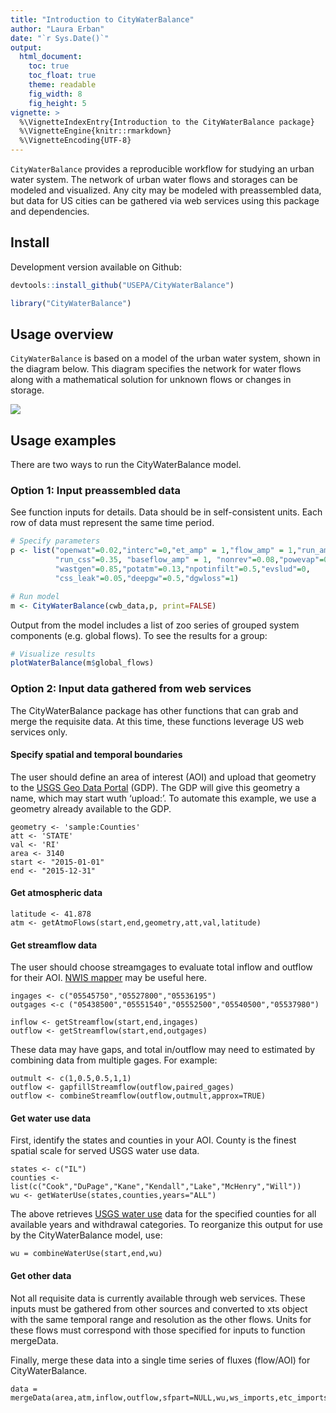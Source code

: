 ```yaml
---
title: "Introduction to CityWaterBalance"
author: "Laura Erban"
date: "`r Sys.Date()`"
output: 
  html_document:
    toc: true
    toc_float: true
    theme: readable
    fig_width: 8
    fig_height: 5
vignette: >
  %\VignetteIndexEntry{Introduction to the CityWaterBalance package}
  %\VignetteEngine{knitr::rmarkdown}
  %\VignetteEncoding{UTF-8}
---
```


`CityWaterBalance` provides a reproducible workflow for studying an urban water
system.  The network of urban water flows and storages can be modeled and 
visualized.  Any city may be modeled with preassembled data, but data for US 
cities can be gathered via web services using this package and dependencies.  

## Install

Development version available on Github:

```r
devtools::install_github("USEPA/CityWaterBalance")
```

```r
library("CityWaterBalance")
```

## Usage overview

`CityWaterBalance` is based on a model of the urban water system, shown in the
diagram below.  This diagram specifies the network for water flows along with
a mathematical solution for unknown flows or changes in storage.  

![](urban_water_system.png)


## Usage examples
There are two ways to run the CityWaterBalance model.

### Option 1:  Input preassembled data

See function inputs for details.  Data should be in
self-consistent units.  Each row of data must represent the same time period.

```r
# Specify parameters
p <- list("openwat"=0.02,"interc"=0,"et_amp" = 1,"flow_amp" = 1,"run_amp"=1,
          "run_css"=0.35, "baseflow_amp" = 1, "nonrev"=0.08,"powevap"=0.012,
          "wastgen"=0.85,"potatm"=0.13,"npotinfilt"=0.5,"evslud"=0,
          "css_leak"=0.05,"deepgw"=0.5,"dgwloss"=1)

# Run model
m <- CityWaterBalance(cwb_data,p, print=FALSE)
```

Output from the model includes a list of zoo series of grouped system components
(e.g. global flows).  To see the results for a group:

```r
# Visualize results
plotWaterBalance(m$global_flows)
```

### Option 2: Input data gathered from web services

The CityWaterBalance package has other functions that can grab and merge the 
requisite data.  At this time, these functions leverage US web services only.

#### Specify spatial and temporal boundaries

The user should define an area of interest (AOI) and upload that geometry to the 
[USGS Geo Data Portal](https://cida.usgs.gov/gdp/) (GDP). The GDP will give this
geometry a name, which may start wuth 'upload:'.  To automate this example, 
we use a geometry already available to the GDP.

```
geometry <- 'sample:Counties'
att <- 'STATE'
val <- 'RI'
area <- 3140
start <- "2015-01-01"
end <- "2015-12-31"
```

#### Get atmospheric data

```
latitude <- 41.878
atm <- getAtmoFlows(start,end,geometry,att,val,latitude)
```

#### Get streamflow data

The user should choose streamgages to evaluate total inflow and outflow for 
their AOI.  [NWIS mapper](https://maps.waterdata.usgs.gov/) may be useful here.

```
ingages <- c("05545750","05527800","05536195")
outgages <-c ("05438500","05551540","05552500","05540500","05537980")

inflow <- getStreamflow(start,end,ingages)
outflow <- getStreamflow(start,end,outgages)
```

These data may have gaps, and total in/outflow may need to estimated by 
combining data from multiple gages. For example:

```
outmult <- c(1,0.5,0.5,1,1)
outflow <- gapfillStreamflow(outflow,paired_gages)
outflow <- combineStreamflow(outflow,outmult,approx=TRUE)
```

#### Get water use data

First, identify the states and counties in your AOI. County is the finest 
spatial scale for served USGS water use data.

```
states <- c("IL")
counties <- list(c("Cook","DuPage","Kane","Kendall","Lake","McHenry","Will"))
wu <- getWaterUse(states,counties,years="ALL")
```

The above retrieves [USGS water use](https://water.usgs.gov/watuse/) data for 
the specified counties for all available years and withdrawal categories. To 
reorganize this output for use by the CityWaterBalance model, use:

```
wu = combineWaterUse(start,end,wu)
```

#### Get other data

Not all requisite data is currently available through web services.  These
inputs must be gathered from other sources and converted to xts object with the
same temporal range and resolution as the other flows.  Units for these flows 
must correspond with those specified for inputs to function mergeData.

Finally, merge these data into a single time series of fluxes (flow/AOI) for 
CityWaterBalance.  

```
data = mergeData(area,atm,inflow,outflow,sfpart=NULL,wu,ws_imports,etc_imports,wweff,dgr,cso)
```
